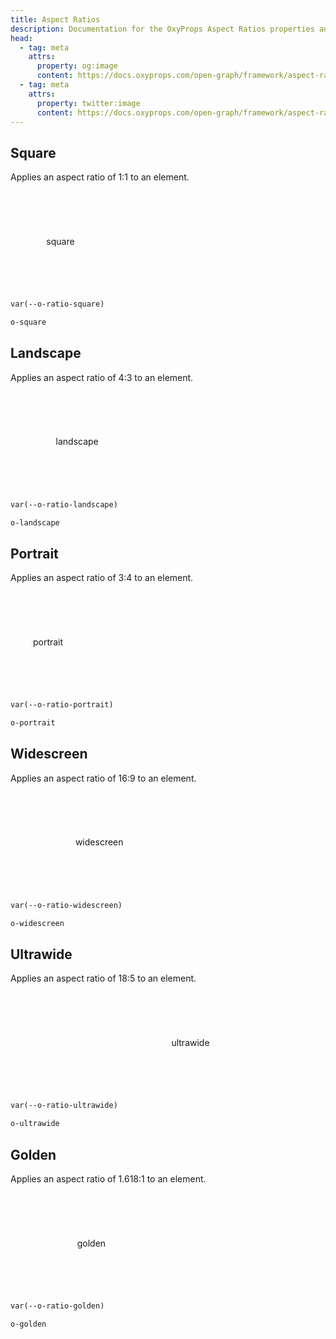 ```yaml
---
title: Aspect Ratios
description: Documentation for the OxyProps Aspect Ratios properties and classes syntax.
head:
  - tag: meta
    attrs:
      property: og:image
      content: https://docs.oxyprops.com/open-graph/framework/aspect-ratios.png
  - tag: meta
    attrs:
      property: twitter:image
      content: https://docs.oxyprops.com/open-graph/framework/aspect-ratios.png
---
```



## Square

Applies an aspect ratio of 1:1 to an element.

<div style="aspect-ratio: 1; height: 10rem; border: 3px solid var(--sl-color-accent-high); display:grid; place-items:center;">square</div>

```html title="CSS Variable"
var(--o-ratio-square)
```

```html title="Utility Class"
o-square
```

## Landscape

Applies an aspect ratio of 4:3 to an element.

<div style="aspect-ratio: 4/3; height: 10rem; border: 3px solid var(--sl-color-accent-high); display:grid; place-items:center;">landscape</div>

```html title="CSS Variable"
var(--o-ratio-landscape)
```

```html title="Utility Class"
o-landscape
```

## Portrait

Applies an aspect ratio of 3:4 to an element.

<div style="aspect-ratio: 3/4; height: 10rem; border: 3px solid var(--sl-color-accent-high); display:grid; place-items:center;">portrait</div>

```html title="CSS Variable"
var(--o-ratio-portrait)
```

```html title="Utility Class"
o-portrait
```

## Widescreen

Applies an aspect ratio of 16:9 to an element.

<div style="aspect-ratio: 16/9; height: 10rem; border: 3px solid var(--sl-color-accent-high); display:grid; place-items:center;">widescreen</div>

```html title="CSS Variable"
var(--o-ratio-widescreen)
```

```html title="Utility Class"
o-widescreen
```

## Ultrawide

Applies an aspect ratio of 18:5 to an element.

<div style="aspect-ratio: 18/5; height: 10rem; border: 3px solid var(--sl-color-accent-high); display:grid; place-items:center;">ultrawide</div>

```html title="CSS Variable"
var(--o-ratio-ultrawide)
```

```html title="Utility Class"
o-ultrawide
```

## Golden

Applies an aspect ratio of 1.618:1 to an element.

<div style="aspect-ratio: 1.618/1; height: 10rem; border: 3px solid var(--sl-color-accent-high); display:grid; place-items:center;">golden</div>

```html title="CSS Variable"
var(--o-ratio-golden)
```

```html title="Utility Class"
o-golden
```